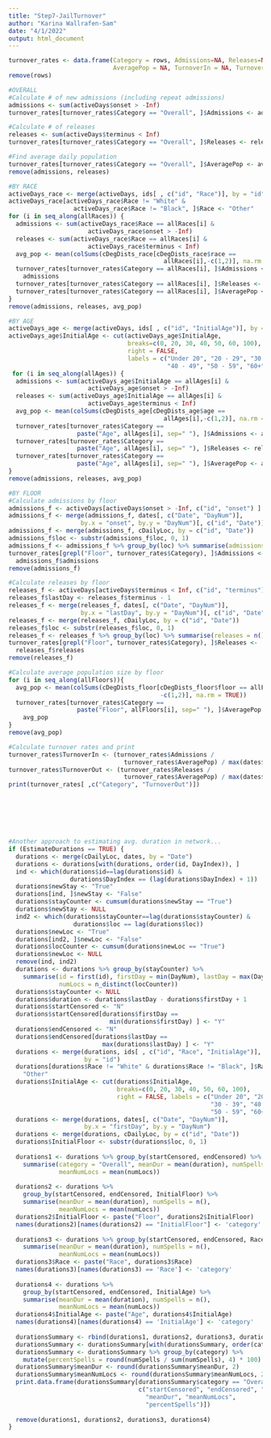```yaml
---
title: "Step7-JailTurnover"
author: "Karina Wallrafen-Sam"
date: "4/1/2022"
output: html_document
---
```


```r
turnover_rates <- data.frame(Category = rows, Admissions=NA, Releases=NA, 
                             AveragePop = NA, TurnoverIn = NA, TurnoverOut = NA)
remove(rows)

#OVERALL
#Calculate # of new admissions (including repeat admissions)
admissions <- sum(activeDays$onset > -Inf)
turnover_rates[turnover_rates$Category == "Overall", ]$Admissions <- admissions

#Calculate # of releases
releases <- sum(activeDays$terminus < Inf)
turnover_rates[turnover_rates$Category == "Overall", ]$Releases <- releases

#Find average daily population
turnover_rates[turnover_rates$Category == "Overall", ]$AveragePop <- avg_pop
remove(admissions, releases)

#BY RACE
activeDays_race <- merge(activeDays, ids[ , c("id", "Race")], by = "id")
activeDays_race[activeDays_race$Race != "White" & 
                  activeDays_race$Race != "Black", ]$Race <- "Other"
for (i in seq_along(allRaces)) {
  admissions <- sum(activeDays_race$Race == allRaces[i] & 
                      activeDays_race$onset > -Inf)
  releases <- sum(activeDays_race$Race == allRaces[i] & 
                      activeDays_race$terminus < Inf)
  avg_pop <- mean(colSums(cDegDists_race[cDegDists_race$race == 
                                           allRaces[i],-c(1,2)], na.rm = TRUE))
  turnover_rates[turnover_rates$Category == allRaces[i], ]$Admissions <- 
    admissions
  turnover_rates[turnover_rates$Category == allRaces[i], ]$Releases <- releases
  turnover_rates[turnover_rates$Category == allRaces[i], ]$AveragePop <- avg_pop
}
remove(admissions, releases, avg_pop)

#BY AGE
activeDays_age <- merge(activeDays, ids[ , c("id", "InitialAge")], by = "id")
activeDays_age$InitialAge <- cut(activeDays_age$InitialAge, 
                                 breaks=c(0, 20, 30, 40, 50, 60, 100), 
                                 right = FALSE, 
                                 labels = c("Under 20", "20 - 29", "30 - 39", 
                                            "40 - 49", "50 - 59", "60+"))
 for (i in seq_along(allAges)) {
  admissions <- sum(activeDays_age$InitialAge == allAges[i] & 
                      activeDays_age$onset > -Inf)
  releases <- sum(activeDays_age$InitialAge == allAges[i] & 
                      activeDays_age$terminus < Inf)
  avg_pop <- mean(colSums(cDegDists_age[cDegDists_age$age == 
                                           allAges[i],-c(1,2)], na.rm = TRUE))
  turnover_rates[turnover_rates$Category == 
                   paste("Age", allAges[i], sep=" "), ]$Admissions <- admissions
  turnover_rates[turnover_rates$Category == 
                   paste("Age", allAges[i], sep=" "), ]$Releases <- releases
  turnover_rates[turnover_rates$Category == 
                   paste("Age", allAges[i], sep=" "), ]$AveragePop <- avg_pop
}
remove(admissions, releases, avg_pop)

#BY FLOOR
#Calculate admissions by floor
admissions_f <- activeDays[activeDays$onset > -Inf, c("id", "onset") ]
admissions_f <- merge(admissions_f, dates[, c("Date", "DayNum")], 
                    by.x = "onset", by.y = "DayNum")[, c("id", "Date")]
admissions_f <- merge(admissions_f, cDailyLoc, by = c("id", "Date"))
admissions_f$loc <- substr(admissions_f$loc, 0, 1)
admissions_f <- admissions_f %>% group_by(loc) %>% summarise(admissions = n())
turnover_rates[grepl("Floor", turnover_rates$Category), ]$Admissions <- 
  admissions_f$admissions
remove(admissions_f)

#Calculate releases by floor
releases_f <- activeDays[activeDays$terminus < Inf, c("id", "terminus") ]
releases_f$lastDay <- releases_f$terminus - 1 
releases_f <- merge(releases_f, dates[, c("Date", "DayNum")], 
                    by.x = "lastDay", by.y = "DayNum")[, c("id", "Date")]
releases_f <- merge(releases_f, cDailyLoc, by = c("id", "Date"))
releases_f$loc <- substr(releases_f$loc, 0, 1)
releases_f <- releases_f %>% group_by(loc) %>% summarise(releases = n())
turnover_rates[grepl("Floor", turnover_rates$Category), ]$Releases <- 
  releases_f$releases
remove(releases_f)

#Calculate average population size by floor
for (i in seq_along(allFloors)){
  avg_pop <- mean(colSums(cDegDists_floor[cDegDists_floor$floor == allFloors[i], 
                                          -c(1,2)], na.rm = TRUE))
  turnover_rates[turnover_rates$Category == 
                   paste("Floor", allFloors[i], sep=" "), ]$AveragePop <- 
    avg_pop
}
remove(avg_pop)

#Calculate turnover rates and print
turnover_rates$TurnoverIn <- (turnover_rates$Admissions / 
                                turnover_rates$AveragePop) / max(dates$DayNum) 
turnover_rates$TurnoverOut <- (turnover_rates$Releases / 
                                turnover_rates$AveragePop) / max(dates$DayNum) 
print(turnover_rates[ ,c("Category", "TurnoverOut")])







#Another approach to estimating avg. duration in network...
if (EstimateDurations == TRUE) {
  durations <- merge(cDailyLoc, dates, by = "Date")
  durations <- durations[with(durations, order(id, DayIndex)), ]
  ind <- which(durations$id==lag(durations$id) &
                 durations$DayIndex == (lag(durations$DayIndex) + 1))
  durations$newStay <- "True"
  durations[ind, ]$newStay <- "False"
  durations$stayCounter <- cumsum(durations$newStay == "True")
  durations$newStay <- NULL
  ind2 <- which(durations$stayCounter==lag(durations$stayCounter) &
                  durations$loc == lag(durations$loc))
  durations$newLoc <- "True"
  durations[ind2, ]$newLoc <- "False"
  durations$locCounter <- cumsum(durations$newLoc == "True")
  durations$newLoc <- NULL
  remove(ind, ind2)
  durations <- durations %>% group_by(stayCounter) %>%
    summarise(id = first(id), firstDay = min(DayNum), lastDay = max(DayNum), 
              numLocs = n_distinct(locCounter))
  durations$stayCounter <- NULL
  durations$duration <- durations$lastDay - durations$firstDay + 1
  durations$startCensored <- "N"
  durations$startCensored[durations$firstDay == 
                            min(durations$firstDay) ] <- "Y"
  durations$endCensored <- "N"
  durations$endCensored[durations$lastDay == 
                          max(durations$lastDay) ] <- "Y"
  durations <- merge(durations, ids[ , c("id", "Race", "InitialAge")], 
                     by = "id")
  durations[durations$Race != "White" & durations$Race != "Black", ]$Race <- 
    "Other"
  durations$InitialAge <- cut(durations$InitialAge, 
                              breaks=c(0, 20, 30, 40, 50, 60, 100), 
                              right = FALSE, labels = c("Under 20", "20 - 29", 
                                                        "30 - 39", "40 - 49", 
                                                        "50 - 59", "60+"))
  durations <- merge(durations, dates[, c("Date", "DayNum")], 
                     by.x = "firstDay", by.y = "DayNum")
  durations <- merge(durations, cDailyLoc, by = c("id", "Date"))
  durations$InitialFloor <- substr(durations$loc, 0, 1)
  
  durations1 <- durations %>% group_by(startCensored, endCensored) %>%
    summarise(category = "Overall", meanDur = mean(duration), numSpells = n(), 
              meanNumLocs = mean(numLocs))
  
  durations2 <- durations %>% 
    group_by(startCensored, endCensored, InitialFloor) %>% 
    summarise(meanDur = mean(duration), numSpells = n(), 
              meanNumLocs = mean(numLocs))
  durations2$InitialFloor <- paste("Floor", durations2$InitialFloor)
  names(durations2)[names(durations2) == "InitialFloor"] <- 'category'
  
  durations3 <- durations %>% group_by(startCensored, endCensored, Race) %>% 
    summarise(meanDur = mean(duration), numSpells = n(), 
              meanNumLocs = mean(numLocs))
  durations3$Race <- paste("Race", durations3$Race)
  names(durations3)[names(durations3) == 'Race'] <- 'category'
  
  durations4 <- durations %>% 
    group_by(startCensored, endCensored, InitialAge) %>% 
    summarise(meanDur = mean(duration), numSpells = n(), 
              meanNumLocs = mean(numLocs))
  durations4$InitialAge <- paste("Age", durations4$InitialAge)
  names(durations4)[names(durations4) == 'InitialAge'] <- 'category'
  
  durationsSummary <- rbind(durations1, durations2, durations3, durations4)
  durationsSummary <- durationsSummary[with(durationsSummary, order(category)),]
  durationsSummary <- durationsSummary %>% group_by(category) %>%
    mutate(percentSpells = round(numSpells / sum(numSpells), 4) * 100) 
  durationsSummary$meanDur <- round(durationsSummary$meanDur, 2)
  durationsSummary$meanNumLocs <- round(durationsSummary$meanNumLocs, 2)
  print.data.frame(durationsSummary[durationsSummary$category == "Overall",
                                    c("startCensored", "endCensored", "category", 
                                      "meanDur", "meanNumLocs", 
                                      "percentSpells")])
  
  remove(durations1, durations2, durations3, durations4)
}
```
